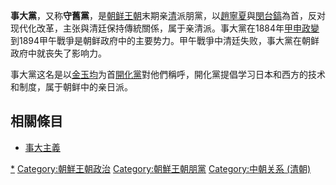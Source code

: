 
{{Infobox Korean name
|hangul=사대당,수구당
|hanja=事大黨, 守舊黨
|rr=sa dae dang, su gu dang
|mr=sa dae dang, su gu dang
}}
'''事大黨'''，又称'''守舊黨'''，是[[朝鲜王朝|朝鲜王朝]]末期亲[[清朝|清]]派朋黨，以[[趙寧夏|趙寧夏]]與[[閔台鎬|閔台鎬]]為首，反对现代化改革，主张與清廷保持傳統關係，属于亲清派。事大黨在1884年[[甲申政變|甲申政變]]到1894甲午戰爭是朝鲜政府中的主要势力。甲午戰爭中清廷失败，事大黨在朝鲜政府中就丧失了影响力。

事大黨这名是以[[金玉均|金玉均]]为首[[開化黨|開化黨]]對他們稱呼，開化黨提倡学习日本和西方的技术和制度，属于朝鲜中的亲日派。

==相關條目==
*[[事大主義|事大主義]]

[[Category:守舊黨|*]]
[[Category:朝鮮王朝政治|Category:朝鮮王朝政治]]
[[Category:朝鮮王朝朋黨|Category:朝鮮王朝朋黨]]
[[Category:中朝关系_(清朝)|Category:中朝关系 (清朝)]]